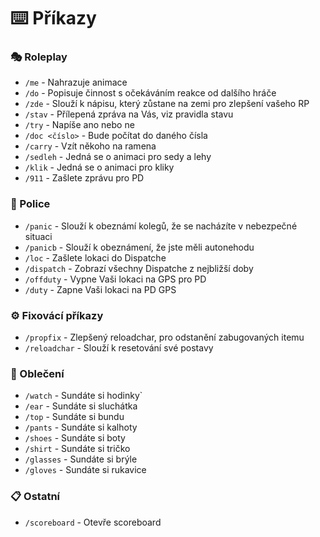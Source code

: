 # ⌨️ Příkazy

### 🎭 Roleplay

- `/me` - Nahrazuje animace
- `/do` - Popisuje činnost s očekáváním reakce od dalšího hráče
- `/zde` - Slouží k nápisu, který zůstane na zemi pro zlepšení vašeho RP
- `/stav` - Přílepená zpráva na Vás, viz pravidla stavu
- `/try` - Napíše ano nebo ne
- `/doc <číslo>` - Bude počítat do daného čísla
- `/carry` - Vzít někoho na ramena
- `/sedleh` - Jedná se o animaci pro sedy a lehy
- `/klik` - Jedná se o animaci pro kliky
- `/911` - Zašlete zprávu pro PD

### 👮 Police

- `/panic` - Slouží k obeznámí kolegů, že se nacházíte v nebezpečné situaci
- `/panicb` - Slouží k obeznámení, že jste měli autonehodu
- `/loc` - Zašlete lokaci do Dispatche
- `/dispatch` - Zobrazí všechny Dispatche z nejbližší doby
- `/offduty` - Vypne Vaši lokaci na GPS pro PD
- `/duty` - Zapne Vaši lokaci na PD GPS

### ⚙️ Fixovácí příkazy

- `/propfix` - Zlepšený reloadchar, pro odstanění zabugovaných itemu
- `/reloadchar` - Slouží k resetování své postavy

### 👕 Oblečení

- `/watch` - Sundáte si hodinky`
- `/ear` - Sundáte si sluchátka
- `/top` - Sundáte si bundu
- `/pants` - Sundáte si kalhoty
- `/shoes` - Sundáte si boty
- `/shirt` - Sundáte si tričko
- `/glasses` - Sundáte si brýle
- `/gloves` - Sundáte si rukavice

### 📋 Ostatní

- `/scoreboard` - Otevře scoreboard